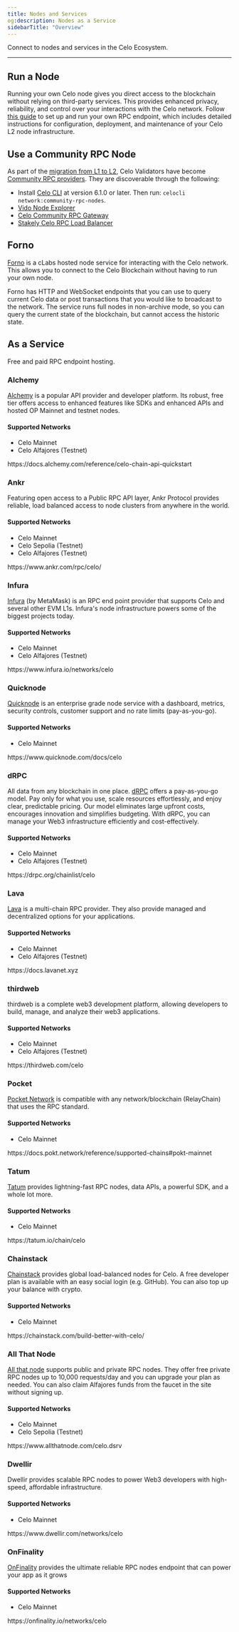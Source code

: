 ```yaml
---
title: Nodes and Services
og:description: Nodes as a Service
sidebarTitle: "Overview"
---
```


Connect to nodes and services in the Celo Ecosystem.

---



## Run a Node

Running your own Celo node gives you direct access to the blockchain without relying on third-party services. This provides enhanced privacy, reliability, and control over your interactions with the Celo network. Follow [this guide](/infra-partners/operators/run-node) to set up and run your own RPC endpoint, which includes detailed instructions for configuration, deployment, and maintenance of your Celo L2 node infrastructure.

## Use a Community RPC Node

As part of the [migration from L1 to L2](/home/history), Celo Validators have become [Community RPC providers](contribute-to-celo/community-rpc-nodes/community-rpc-node.mdx).
They are discoverable through the following:

- Install [Celo CLI](/cli/) at version 6.1.0 or later. Then run: `celocli network:community-rpc-nodes`.
- [Vido Node Explorer](https://dev.vido.atalma.io/celo/rpc)
- [Celo Community RPC Gateway](https://celo-community.org/)
- [Stakely Celo RPC Load Balancer](https://celo-json-rpc.stakely.io)

## Forno

[Forno](/network/node/forno) is a cLabs hosted node service for interacting with the Celo network. This allows you to connect to the Celo Blockchain without having to run your own node.

Forno has HTTP and WebSocket endpoints that you can use to query current Celo data or post transactions that you would like to broadcast to the network. The service runs full nodes in non-archive mode, so you can query the current state of the blockchain, but cannot access the historic state.

## As a Service

Free and paid RPC endpoint hosting.

### Alchemy

[Alchemy](https://docs.alchemy.com/reference/celo-chain-api-quickstart) is a popular API provider and developer platform. Its robust, free tier offers access to enhanced features like SDKs and enhanced APIs and hosted OP Mainnet and testnet nodes.

#### **Supported Networks**

- Celo Mainnet
- Celo Alfajores (Testnet)

<Card href="https://docs.alchemy.com/reference/celo-chain-api-quickstart" arrow title="Alchemy">
https://docs.alchemy.com/reference/celo-chain-api-quickstart
</Card>

### Ankr

Featuring open access to a Public RPC API layer, Ankr Protocol provides reliable, load balanced access to node clusters from anywhere in the world.

#### Supported Networks

- Celo Mainnet
- Celo Sepolia (Testnet)
- Celo Alfajores (Testnet)

<Card href="https://www.ankr.com/rpc/celo/" arrow title="Ankr">
https://www.ankr.com/rpc/celo/
</Card>

### Infura

[Infura](https://docs.metamask.io/services/reference/celo/) (by MetaMask) is an RPC end point provider that supports Celo and several other EVM L1s. Infura's node infrastructure powers some of the biggest projects today.

#### Supported Networks

- Celo Mainnet
- Celo Alfajores (Testnet)

<Card href="https://www.infura.io/networks/celo" arrow title="Infura">
https://www.infura.io/networks/celo
</Card>

### Quicknode

[Quicknode](https://www.quicknode.com/chains/celo) is an enterprise grade node service with a dashboard, metrics, security controls, customer support and no rate limits (pay-as-you-go).

#### Supported Networks

- Celo Mainnet

<Card href="https://www.quicknode.com/docs/celo" arrow title="Quicknode">
https://www.quicknode.com/docs/celo
</Card>

### dRPC

All data from any blockchain in one place. [dRPC](https://drpc.org/docs/celo-api) offers a pay-as-you-go model. Pay only for what you use, scale resources effortlessly, and enjoy clear, predictable pricing. Our model eliminates large upfront costs, encourages innovation and simplifies budgeting. With dRPC, you can manage your Web3 infrastructure efficiently and cost-effectively.

#### Supported Networks

- Celo Mainnet
- Celo Alfajores (Testnet)

<Card href="https://drpc.org/chainlist/celo" arrow title="DRPC">
https://drpc.org/chainlist/celo
</Card>

### Lava

[Lava](https://docs.lavanet.xyz) is a multi-chain RPC provider. They also provide managed and decentralized options for your applications.

#### Supported Networks

- Celo Mainnet
- Celo Alfajores (Testnet)

<Card href="https://docs.lavanet.xyz" arrow title="Lava">
https://docs.lavanet.xyz
</Card>

### thirdweb

thirdweb is a complete web3 development platform, allowing developers to build, manage, and analyze their web3 applications.

#### Supported Networks

- Celo Mainnet
- Celo Alfajores (Testnet)

<Card href="https://thirdweb.com/celo?utm_source=celo&utm_medium=documentation&utm_campaign=chain_docs" arrow title="thirdweb">
https://thirdweb.com/celo
</Card>

### Pocket

[Pocket Network](https://pocket.network/) is compatible with any network/blockchain (RelayChain) that uses the RPC standard.

#### Supported Networks

- Celo Mainnet

<Card href="https://docs.pokt.network/reference/supported-chains#pokt-mainnet" arrow title="POKT">
https://docs.pokt.network/reference/supported-chains#pokt-mainnet
</Card>

### Tatum

[Tatum](https://docs.tatum.io/reference/rpc-celo) provides lightning-fast RPC nodes, data APIs, a powerful SDK, and a whole lot more.

#### Supported Networks

- Celo Mainnet

<Card href="https://tatum.io/chain/celo" arrow title="Tatum">
https://tatum.io/chain/celo
</Card>

### Chainstack

[Chainstack](https://docs.chainstack.com/docs/celo-tooling) provides global load-balanced nodes for Celo. A free developer plan is available with an easy social login (e.g. GitHub). You can also top up your balance with crypto.

#### Supported Networks

- Celo Mainnet

<Card href="https://chainstack.com/build-better-with-celo/" arrow title="Chainstack">
https://chainstack.com/build-better-with-celo/
</Card>

### All That Node

[All that node](https://docs.allthatnode.com/reference/quickstart-celo) supports public and private RPC nodes. They offer free private RPC nodes up to 10,000 requests/day and you can upgrade your plan as needed.
You can also claim Alfajores funds from the faucet in the site without signing up.

#### Supported Networks

- Celo Mainnet
- Celo Sepolia (Testnet)

<Card href="https://www.allthatnode.com/celo.dsrv" arrow title="All That Node">
https://www.allthatnode.com/celo.dsrv
</Card>

### Dwellir

Dwellir provides scalable RPC nodes to power Web3 developers with high-speed, affordable infrastructure.

#### Supported Networks

- Celo Mainnet

<Card href="https://www.dwellir.com/networks/celo" arrow title="Dwellir">
https://www.dwellir.com/networks/celo
</Card>

### OnFinality

[OnFinality](https://onfinality.io) provides the ultimate reliable RPC nodes endpoint that can power your app as it grows

#### Supported Networks

- Celo Mainnet

<Card href="https://onfinality.io/networks/celo" arrow title="OnFinality">
https://onfinality.io/networks/celo
</Card>
